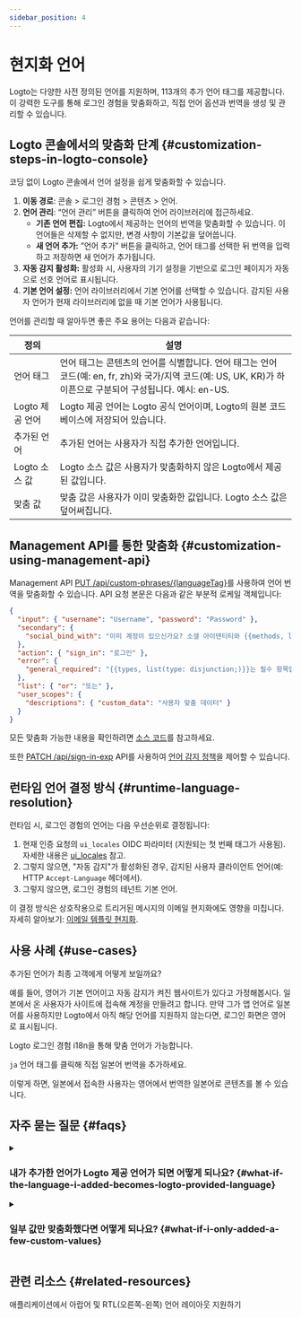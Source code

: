 ```yaml
---
sidebar_position: 4
---
```


# 현지화 언어

Logto는 다양한 사전 정의된 언어를 지원하며, 113개의 추가 언어 태그를 제공합니다. 이 강력한 도구를 통해 로그인 경험을 맞춤화하고, 직접 언어 옵션과 번역을 생성 및 관리할 수 있습니다.

## Logto 콘솔에서의 맞춤화 단계 \{#customization-steps-in-logto-console}

코딩 없이 Logto 콘솔에서 언어 설정을 쉽게 맞춤화할 수 있습니다.

1. **이동 경로**: <CloudLink to="/sign-in-experience/content">콘솔 > 로그인 경험 > 콘텐츠 > 언어</CloudLink>.
2. **언어 관리**: “언어 관리” 버튼을 클릭하여 언어 라이브러리에 접근하세요.
   - **기존 언어 편집:** Logto에서 제공하는 언어의 번역을 맞춤화할 수 있습니다. 이 언어들은 삭제할 수 없지만, 변경 사항이 기본값을 덮어씁니다.
   - **새 언어 추가:** ”언어 추가” 버튼을 클릭하고, 언어 태그를 선택한 뒤 번역을 입력하고 저장하면 새 언어가 추가됩니다.
3. **자동 감지 활성화:** 활성화 시, 사용자의 기기 설정을 기반으로 로그인 페이지가 자동으로 선호 언어로 표시됩니다.
4. **기본 언어 설정:** 언어 라이브러리에서 기본 언어를 선택할 수 있습니다. 감지된 사용자 언어가 현재 라이브러리에 없을 때 기본 언어가 사용됩니다.

언어를 관리할 때 알아두면 좋은 주요 용어는 다음과 같습니다:

| 정의            | 설명                                                                                                                                                          |
| --------------- | ------------------------------------------------------------------------------------------------------------------------------------------------------------- |
| 언어 태그       | 언어 태그는 콘텐츠의 언어를 식별합니다. 언어 태그는 언어 코드(예: en, fr, zh)와 국가/지역 코드(예: US, UK, KR)가 하이픈으로 구분되어 구성됩니다. 예시: en-US. |
| Logto 제공 언어 | Logto 제공 언어는 Logto 공식 언어이며, Logto의 원본 코드 베이스에 저장되어 있습니다.                                                                          |
| 추가된 언어     | 추가된 언어는 사용자가 직접 추가한 언어입니다.                                                                                                                |
| Logto 소스 값   | Logto 소스 값은 사용자가 맞춤화하지 않은 Logto에서 제공된 값입니다.                                                                                           |
| 맞춤 값         | 맞춤 값은 사용자가 이미 맞춤화한 값입니다. Logto 소스 값은 덮어써집니다.                                                                                      |

## Management API를 통한 맞춤화 \{#customization-using-management-api}

Management API [PUT /api/custom-phrases/\{languageTag\}](https://openapi.logto.io/operation/operation-replacecustomphrase)를 사용하여 언어 번역을 맞춤화할 수 있습니다. API 요청 본문은 다음과 같은 부분적 로케일 객체입니다:

```json
{
  "input": { "username": "Username", "password": "Password" },
  "secondary": {
    "social_bind_with": "이미 계정이 있으신가요? 소셜 아이덴티티와 {{methods, list(type: disjunction;)}}를 연결하려면 로그인하세요."
  },
  "action": { "sign_in": "로그인" },
  "error": {
    "general_required": "{{types, list(type: disjunction;)}}는 필수 항목입니다"
  },
  "list": { "or": "또는" },
  "user_scopes": {
    "descriptions": { "custom_data": "사용자 맞춤 데이터" }
  }
}
```

모든 맞춤화 가능한 내용을 확인하려면 [소스 코드](https://github.com/logto-io/logto/blob/master/packages/phrases-experience/src/locales/en/index.ts)를 참고하세요.

또한 [PATCH /api/sign-in-exp](https://openapi.logto.io/group/endpoint-sign-in-experience) API를 사용하여 [언어 감지 정책](https://openapi.logto.io/operation/operation-getsigninexp#operation-getsigninexp-200-body-application-json-languageinfo)을 제어할 수 있습니다.

## 런타임 언어 결정 방식 \{#runtime-language-resolution}

런타임 시, 로그인 경험의 언어는 다음 우선순위로 결정됩니다:

1. 현재 인증 요청의 `ui_locales` OIDC 파라미터 (지원되는 첫 번째 태그가 사용됨). 자세한 내용은 [ui_locales](/end-user-flows/authentication-parameters/ui-locales) 참고.
2. 그렇지 않으면, "자동 감지"가 활성화된 경우, 감지된 사용자 클라이언트 언어(예: HTTP `Accept-Language` 헤더에서).
3. 그렇지 않으면, 로그인 경험의 테넌트 기본 언어.

이 결정 방식은 상호작용으로 트리거된 메시지의 이메일 현지화에도 영향을 미칩니다. 자세히 알아보기: [이메일 템플릿 현지화](/connectors/email-connectors/email-templates#email-template-localization).

## 사용 사례 \{#use-cases}

추가된 언어가 최종 고객에게 어떻게 보일까요?

예를 들어, 영어가 기본 언어이고 자동 감지가 켜진 웹사이트가 있다고 가정해봅시다. 일본에서 온 사용자가 사이트에 접속해 계정을 만들려고 합니다. 만약 그가 앱 언어로 일본어를 사용하지만 Logto에서 아직 해당 언어를 지원하지 않는다면, 로그인 화면은 영어로 표시됩니다.

Logto 로그인 경험 i18n을 통해 맞춤 언어가 가능합니다.

`ja` 언어 태그를 클릭해 직접 일본어 번역을 추가하세요.

이렇게 하면, 일본에서 접속한 사용자는 영어에서 번역한 일본어로 콘텐츠를 볼 수 있습니다.

## 자주 묻는 질문 \{#faqs}

<details>
  <summary>

### 내가 추가한 언어가 Logto 제공 언어가 되면 어떻게 되나요? \{#what-if-the-language-i-added-becomes-logto-provided-language}

</summary>

왼쪽 언어 태그 옆에 Logto 제공 태그가 표시되며, 추가한 언어는 더 이상 삭제할 수 없습니다. 수정한 값은 계속 동작하며 원래 Logto 값을 대체합니다. Logto의 기본 설정에서 제공하는 값을 사용하려면 사용자가 입력한 값을 지우면 됩니다.

</details>

<details>
  <summary>

### 일부 값만 맞춤화했다면 어떻게 되나요? \{#what-if-i-only-added-a-few-custom-values}

</summary>

최종 사용자가 보는 것은 두 컬럼이 병합된 결과입니다.
Logto에서 제공한 원본 콘텐츠 중 일부만 조정하고 싶을 때, 회원가입 화면에서 Logto가 제공한 것과의 차이는 편집한 키만 다릅니다. 나머지 콘텐츠는 변경되지 않습니다.

</details>

## 관련 리소스 \{#related-resources}

<Url href="https://blog.logto.io/rtl-language-support">
  애플리케이션에서 아랍어 및 RTL(오른쪽-왼쪽) 언어 레이아웃 지원하기
</Url>
